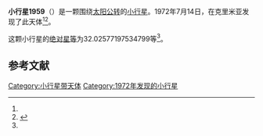 {{Infobox planet
| bgcolour = #FFFFC0
| name = 1959 Karbyshev
| symbol = 
| image = 
| caption = 
| discovery = yes
| discovery_ref = 
| discoverer = {{link-en|柳德米拉·瓦西里列夫娜·朱拉夫列娃|Lyudmila Vasilyevna Zhuravleva}}
| discovery_site = [[克里米亚|克里米亚]] 
| discovered = 1972年7月14日
| designations = yes
| mp_name = 
| named_after = 
| alt_names = 1972 NB/ 1971 DN1
| mp_category = [[主带小行星|主带小行星]]
| orbit_ref = <ref name="a">[http://ssd.jpl.nasa.gov/sbdb.cgi?sstr=1959 1959 Karbyshev] {{Wayback|url=http://ssd.jpl.nasa.gov/sbdb.cgi?sstr=1959 |date=20201127071520 }}，小行星數據庫瀏覽器（JPL Small-Body Database Browser）－[[美国国家航空航天局|美国国家航空航天局]]喷气推进实验室</ref>
| epoch = 2456400.5 (2013年4月18日更新)
| aphelion = {{convert|2.626118514540148|AU|km|3|abbr=on|lk=out}}
| perihelion = {{convert|2.004520638337386|AU|km|3|abbr=on}}
| semimajor = {{convert|2.315319576438767|AU|km|3|abbr=on}}
| eccentricity = 0.13423587
| period = 1286.811231 [[日|日]]<br />3.52[[儒略年|儒略年]]
| avg_speed = 
| inclination = 6.202014488486629
| asc_node = 285.1142783263787
| mean_anomaly = 
| arg_peri = 32.02577197534799
| satellites = 
| physical_characteristics = yes
| dimensions = 
| mass = 
| density = 
| surface_grav = 
| escape_velocity = 
| sidereal_day = 
| axial_tilt = 
| pole_ecliptic_lat = 
| pole_ecliptic_lon = 
| albedo = 
| temperatures= 
| temp_name1 = 
| mean_temp_1 = 
| max_temp_1 = 
| temp_name2 = 
| max_temp_2 = 
| spectral_type = 
| abs_magnitude = 32.02577197534799
}}

'''小行星1959'''（{{lang-en|1959 Karbyshev}}）是一颗围绕[[太阳|太阳]][[公转|公转]]的[[小行星|小行星]]。1972年7月14日，{{link-en|柳德米拉·瓦西里列夫娜·朱拉夫列娃|Lyudmila Vasilyevna Zhuravleva}}在克里米亚发现了此天体<ref name="a" /><ref>{{cite news|title=小行星列表|url=http://cfa-www.harvard.edu/iau/lists/NumberedMPs.txt|accessdate=2013-07-08|newspaper=哈佛大学|archive-date=2008-05-17|archive-url=https://web.archive.org/web/20080517010638/http://cfa-www.harvard.edu/iau/lists/NumberedMPs.txt|dead-url=no}}</ref>。

这颗小行星的[[绝对星等|绝对星等]]为32.02577197534799等<ref name="a" />。

==参考文献==
{{reflist}}
{{Minor Planet Number|[[小行星1958|小行星1958]]|[[小行星1960|小行星1960]]}}

{{小天体}}

[[Category:小行星带天体|Category:小行星带天体]]
[[Category:1972年发现的小行星|Category:1972年发现的小行星]]

{{asteroid-stub}}